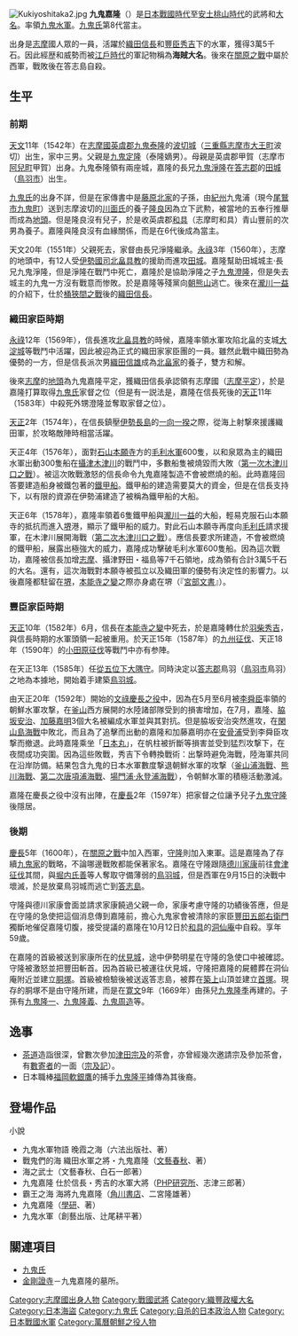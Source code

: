 {{unreferenced|time=2013-10-26}}
[[File:Kukiyoshitaka2.jpg|thumb]]
{{japanese|japanese=九鬼 嘉隆|kana=くき よしたか|romaji=Kuki Yoshitaka}}
'''九鬼嘉隆'''（{{bd|1542年||1600年|11月17日|}}）是[[日本戰國時代|日本戰國時代]]至[[安土桃山時代|安土桃山時代]]的武將和[[大名_(稱謂)|大名]]。率領[[九鬼水軍|九鬼水軍]]。[[九鬼氏|九鬼氏]]第8代當主。

出身是[[志摩國|志摩]]國人眾的一員，活躍於[[織田信長|織田信長]]和[[豐臣秀吉|豐臣秀吉]]下的水軍，獲得3萬5千石。因此經歴和威勢而被[[江戶時代|江戶時代]]的軍記物稱為'''海賊大名'''。後來在[[關原之戰|關原之戰]]中屬於西軍，戰敗後在答志島自殺。

== 生平 ==
=== 前期 ===
[[天文_(後奈良天皇)|天文]]11年（1542年）在[[志摩國|志摩國]][[英虞郡|英虞郡]][[九鬼泰隆|九鬼泰隆]]的[[波切城|波切城]]（[[三重縣|三重縣]][[志摩市|志摩市]][[大王町|大王町]]波切）出生，家中三男。父親是[[九鬼定隆|九鬼定隆]]（泰隆嫡男）。母親是英虞郡甲賀（志摩市[[阿兒町|阿兒町]]甲賀）出身。九鬼泰隆領有兩座城，嘉隆的長兄[[九鬼淨隆|九鬼淨隆]]在[[答志郡|答志郡]]的[[田城|田城]]（[[鳥羽市|鳥羽市]]）出生。

[[九鬼氏|九鬼氏]]的出身不詳，但是在家傳書中是[[藤原北家|藤原北家]]的子孫，由[[紀州|紀州]]九鬼浦（現今[[尾鷲市|尾鷲市]][[九鬼町|九鬼町]]）送到志摩波切的[[川面氏|川面氏]]的養子[[川面隆良|隆良]]因為立下武勲，被當地的五奉行推舉而成為[[地頭|地頭]]。但是隆良沒有兒子，於是收英虞郡[[和具|和具]]（志摩町和具）青山豐前的次男為養子。嘉隆與隆良沒有血緣關係，而是在6代後成為當主。

天文20年（1551年）父親死去，家督由長兄淨隆繼承。[[永祿|永祿]]3年（1560年），志摩的地頭中，有12人受[[伊勢國|伊勢]][[國司|國司]][[北畠具教|北畠具教]]的援助而進攻[[田城|田城]]。嘉隆幫助田城城主‧長兄九鬼淨隆，但是淨隆在戰鬥中死亡，嘉隆於是協助淨隆之子[[九鬼澄隆|九鬼澄隆]]，但是失去城主的九鬼一方沒有戰意而惨敗。於是嘉隆等殘黨向[[朝熊山|朝熊山]]逃亡。後來在[[瀧川一益|瀧川一益]]的介紹下，仕於[[桶狹間之戰|桶狹間之戰]]後的[[織田信長|織田信長]]。

=== 織田家臣時期 ===
[[永祿|永祿]]12年（1569年），信長進攻[[北畠具教|北畠具教]]的時候，嘉隆率領水軍攻陷北畠的支城[[大淀城|大淀城]]等戰鬥中活躍，因此被迎為正式的織田家家臣團的一員。雖然此戰中織田勢為優勢的一方，但是信長派次男[[織田信雄|織田信雄]]成為[[北畠家|北畠家]]的養子，雙方和解。

後來[[志摩國|志摩]]的[[地頭|地頭]]為九鬼嘉隆平定，獲織田信長承認領有志摩國（[[志摩平定|志摩平定]]），於是嘉隆打算取得[[九鬼氏|九鬼氏]]家督之位（但是有一説法是，嘉隆在信長死後的[[天正_(日本)|天正]]11年（1583年）中殺死外甥澄隆並奪取家督之位）。

[[天正_(日本)|天正]]2年（1574年），在信長鎮壓[[伊勢長島|伊勢長島]]的[[一向一揆|一向一揆]]之際，從海上射撃來援護織田軍，於攻略敵陣時相當活躍。

天正4年（1576年），面對[[石山本願寺|石山本願寺]]方的[[毛利水軍|毛利水軍]]600隻，以和泉眾為主的織田水軍出動300隻船在[[攝津國|攝津]][[木津川|木津川]]的戰鬥中，多數船隻被燒毀而大敗（[[第一次木津川口之戰|第一次木津川口之戰]]）。被這次敗戰激怒的信長命令九鬼嘉隆製造不會被燃燒的船。此時嘉隆回答要建造船身被鐵包著的[[鐵甲船|鐵甲船]]。鐵甲船的建造需要莫大的資金，但是在信長支持下，以有限的資源在伊勢浦建造了被稱為鐵甲船的大船。

天正6年（1578年），嘉隆率領着6隻鐵甲船與[[瀧川一益|瀧川一益]]的大船，輕易克服石山本願寺的抵抗而進入[[堺|堺]]港，顯示了鐵甲船的威力。對此石山本願寺再度向[[毛利氏|毛利氏]]請求援軍，在木津川展開海戰（[[第二次木津川口之戰|第二次木津川口之戰]]）。應信長要求所建造，不會被燃燒的鐵甲船，展露出極強大的威力，嘉隆成功擊破毛利水軍600隻船。因為這次戰功，嘉隆被信長加增[[志摩國|志摩]]、攝津野田・福島等7千石領地，成為領有合計3萬5千石的大名。還有，這次海戰對本願寺被孤立以及織田軍的優勢有決定性的影響力。以後嘉隆都駐留在[[堺|堺]]，[[本能寺之變|本能寺之變]]之際亦身處在堺（『[[宮部文書|宮部文書]]』）。

=== 豐臣家臣時期 ===
[[天正_(日本)|天正]]10年（1582年）6月，信長在[[本能寺之變|本能寺之變]]中死去，於是嘉隆轉仕於[[羽柴秀吉|羽柴秀吉]]，與信長時期的水軍頭領一起被重用。於天正15年（1587年）的[[九州征伐|九州征伐]]、天正18年（1590年）的[[小田原征伐|小田原征伐]]等戰鬥中亦有参陣。

在天正13年（1585年）任[[從五位下|從五位下]][[大隅守|大隅守]]。同時決定以[[答志郡|答志郡]]鳥羽（[[鳥羽市|鳥羽市]]鳥羽）之地為本據地，開始着手建築[[鳥羽城|鳥羽城]]。

由天正20年（1592年）開始的[[文祿慶長之役|文祿慶長之役]]中，因為在5月至6月被[[李舜臣|李舜臣]]率領的朝鮮水軍攻撃，在[[釜山|釜山]]西方展開的水陸諸部隊受到的損害增加，在7月，嘉隆、[[脇坂安治|脇坂安治]]、[[加藤嘉明|加藤嘉明]]3個大名被編成水軍並與其對抗。但是脇坂安治突然進攻，在[[閑山島海戰|閑山島海戰]]中敗北，而且為了追擊而出動的嘉隆和加藤嘉明亦在[[安骨浦|安骨浦]]受到李舜臣攻撃而撤退。此時嘉隆乘坐「[[日本丸|日本丸]]」，在帆柱被折斷等損害並受到猛烈攻撃下，在夜間成功突圍。因為這些敗戰，秀吉下令轉換戰術：出撃時避免海戰，陸海軍共同在沿岸防備。結果包含九鬼的日本水軍數度撃退朝鮮水軍的攻撃（[[釜山浦海戰|釜山浦海戰]]、[[熊川海戰|熊川海戰]]、[[第二次唐項浦海戰|第二次唐項浦海戰]]、[[場門浦·永登浦海戰|場門浦·永登浦海戰]]），令朝鮮水軍的積極活動激減。

嘉隆在慶長之役中沒有出陣，在[[慶長|慶長]]2年（1597年）把家督之位讓予兒子[[九鬼守隆|九鬼守隆]]後隱居。

=== 後期 ===
[[慶長|慶長]]5年（1600年），在[[關原之戰|關原之戰]]中加入西軍，[[九鬼守隆|守隆]]則加入東軍。這是嘉隆為了存續[[九鬼家|九鬼家]]的戰略，不論哪邊戰敗都能保著家名。嘉隆在守隆跟隨[[德川家康|德川家康]]前往[[會津征伐|會津征伐]]其間，與[[堀内氏善|堀内氏善]]等人奪取守備薄弱的[[鳥羽城|鳥羽城]]，但是西軍在9月15日的決戰中壞滅，於是放棄鳥羽城而逃亡到[[答志島|答志島]]。

守隆與德川家康會面並請求家康饒過父親一命，家康考慮守隆的功績後答應，但是在守隆的急使把這個消息傳到嘉隆前，擔心九鬼家會被清除的家臣[[豐田五郎右衛門|豐田五郎右衛門]]獨斷地催促嘉隆切腹，接受提議的嘉隆在10月12日於[[和具|和具]]的[[洞仙庵|洞仙庵]]中自殺。享年59歲。

在嘉隆的首級被送到家康所在的[[伏見城|伏見城]]，途中伊勢明星在守隆的急使口中被確認。守隆被激怒並把豐田斬首。因為首級已被運往伏見城，守隆把嘉隆的屍體葬在洞仙庵附近並建立[[胴塚|胴塚]]。首級被檢驗後被送返答志島，被葬在[[築上|築上]]山頂並建立[[首塚|首塚]]。現存的胴塚不是由守隆所建，而是在[[寛文|寛文]]9年（1669年）由孫兒[[九鬼隆季|九鬼隆季]]再建的。子孫有[[九鬼隆一|九鬼隆一]]、[[九鬼隆義|九鬼隆義]]、[[九鬼周造|九鬼周造]]等。

== 逸事 ==
*[[茶道|茶道]]造詣很深，曾數次參加[[津田宗及|津田宗及]]的茶會，亦曾經幾次邀請宗及參加茶會，有[[數寄者|數寄者]]的一面（[[宗及記|宗及記]]）。
*日本職棒[[福岡軟銀鷹|福岡軟銀鷹]]的捕手[[九鬼隆平|九鬼隆平]]據傳為其後裔。

== 登場作品 ==
;小說
*九鬼水軍物語 晚霞之海（六法出版社、{{tsl|ja|岸宏子}}著）
*戰鬼們的海 織田水軍之將・九鬼嘉隆（[[文藝春秋|文藝春秋]]、{{tsl|ja|白石一郎}}著）
*海之武士（文藝春秋、白石一郎著）
*九鬼嘉隆 仕於信長・秀吉的水軍大將（[[PHP研究所|PHP研究所]]、志津三郎著）
*霸王之海 海將九鬼嘉隆（[[角川書店|角川書店]]、二宮隆雄著）
*九鬼嘉隆（[[學研|學研]]、{{tsl|ja|星亮一}}著）
*九鬼水軍（創藝出版、辻尾耕平著）

== 關連項目 ==
*[[九鬼氏|九鬼氏]]
*[[金剛證寺|金剛證寺]]－九鬼嘉隆的墓所。

{{Authority control}}
{{DEFAULTSORT:Kuki Yoshitaka}}

[[Category:志摩國出身人物|Category:志摩國出身人物]]
[[Category:戰國武將|Category:戰國武將]]
[[Category:織豐政權大名|Category:織豐政權大名]]
[[Category:日本海盜|Category:日本海盜]]
[[Category:九鬼氏|Category:九鬼氏]]
[[Category:自杀的日本政治人物|Category:自杀的日本政治人物]]
[[Category:日本戰國水軍|Category:日本戰國水軍]]
[[Category:萬曆朝鮮之役人物|Category:萬曆朝鮮之役人物]]